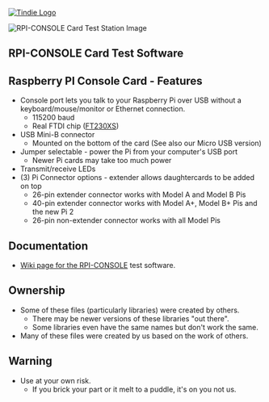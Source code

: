 <a href="https://www.tindie.com/products/5452/"><img src="http://land-boards.com/tindie/tindie-larges-v2.png" alt="Tindie Logo"></img></a> 

<img src="http://land-boards.com/blwiki/images/f/f2/RP-Console-CCA-X1-4955-Ext40-640px.jpg" alt="RPI-CONSOLE Card Test Station Image"></img>

== RPI-CONSOLE Card Test Software ==


== Raspberry PI Console Card - Features ==

* Console port lets you talk to your Raspberry Pi over USB without a keyboard/mouse/monitor or Ethernet connection.
** 115200 baud
** Real FTDI chip ([https://www.ftdichip.com/Support/Documents/DataSheets/ICs/DS_FT230X.pdf FT230XS])
* USB Mini-B connector
** Mounted on the bottom of the card (See also our Micro USB version)
* Jumper selectable - power the Pi from your computer's USB port
** Newer Pi cards may take too much power
* Transmit/receive LEDs
* (3) Pi Connector options - extender allows daughtercards to be added on top
** 26-pin extender connector works with Model A and Model B Pis
** 40-pin extender connector works with Model A+, Model B+ Pis and the new Pi 2
** 26-pin non-extender connector works with all Model Pis

== Documentation ==

* [http://land-boards.com/blwiki/index.php?title=RPI-CONSOLE Wiki page for the RPI-CONSOLE] test software.

== Ownership ==

* Some of these files (particularly libraries) were created by others.
** There may be newer versions of these libraries "out there".
** Some libraries even have the same names but don't work the same.
* Many of these files were created by us based on the work of others.

== Warning ==

* Use at your own risk.
** If you brick your part or it melt to a puddle, it's on you not us.
